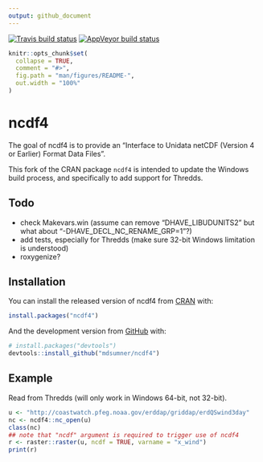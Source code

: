 ```yaml
---
output: github_document
---
```


[![Travis build status](https://travis-ci.org/mdsumner/ncdf4.svg?branch=master)](https://travis-ci.org/mdsumner/ncdf4)
[![AppVeyor build status](https://ci.appveyor.com/api/projects/status/github/mdsumner/ncdf4?branch=master&svg=true)](https://ci.appveyor.com/project/mdsumner/ncdf4)

<!-- README.md is generated from README.Rmd. Please edit that file -->

```r
knitr::opts_chunk$set(
  collapse = TRUE,
  comment = "#>",
  fig.path = "man/figures/README-",
  out.width = "100%"
)
```
# ncdf4

The goal of ncdf4 is to provide an "Interface to Unidata netCDF (Version 4 or Earlier) Format Data Files". 

This fork of the CRAN package `ncdf4` is intended to update the Windows build process, and specifically to add support for Thredds. 

## Todo

* check Makevars.win (assume can remove "DHAVE_LIBUDUNITS2" but what about "-DHAVE_DECL_NC_RENAME_GRP=1"?)
* add tests, especially for Thredds (make sure 32-bit Windows limitation is understood)
* roxygenize?

## Installation

You can install the released version of ncdf4 from [CRAN](https://CRAN.R-project.org) with:

``` r
install.packages("ncdf4")
```

And the development version from [GitHub](https://github.com/) with:

``` r
# install.packages("devtools")
devtools::install_github("mdsumner/ncdf4")
```
## Example

Read from Thredds (will only work in Windows 64-bit, not 32-bit). 

```r
u <- "http://coastwatch.pfeg.noaa.gov/erddap/griddap/erdQSwind3day"
nc <- ncdf4::nc_open(u)
class(nc)
## note that "ncdf" argument is required to trigger use of ncdf4
r <- raster::raster(u, ncdf = TRUE, varname = "x_wind")
print(r)
```
